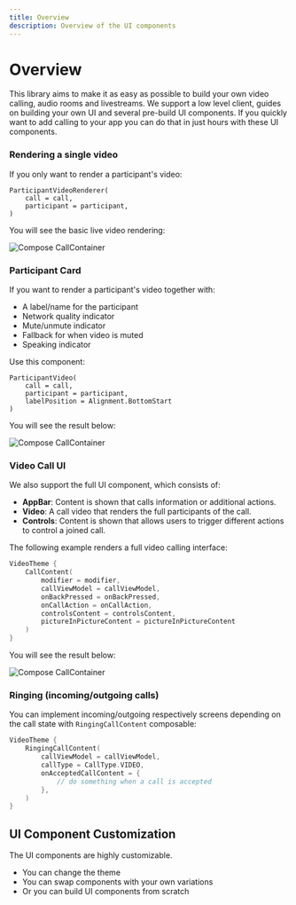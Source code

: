 ```yaml
---
title: Overview
description: Overview of the UI components
---
```


# Overview

This library aims to make it as easy as possible to build your own video calling, audio rooms and livestreams.
We support a low level client, guides on building your own UI and several pre-build UI components.
If you quickly want to add calling to your app you can do that in just hours with these UI components.

### Rendering a single video

If you only want to render a participant's video:

```
ParticipantVideoRenderer(
    call = call,
    participant = participant,
)
```

You will see the basic live video rendering:

![Compose CallContainer](../assets/compose_single_video.png)

### Participant Card

If you want to render a participant's video together with:

* A label/name for the participant
* Network quality indicator
* Mute/unmute indicator
* Fallback for when video is muted
* Speaking indicator

Use this component:

```
ParticipantVideo(
    call = call,
    participant = participant,
    labelPosition = Alignment.BottomStart
)
```

You will see the result below:

![Compose CallContainer](../assets/compose_single_participant.png)

### Video Call UI

We also support the full UI component, which consists of:

- **AppBar**: Content is shown that calls information or additional actions.
- **Video**: A call video that renders the full participants of the call.
- **Controls**: Content is shown that allows users to trigger different actions to control a joined call.

The following example renders a full video calling interface:

```Kotlin
VideoTheme {
    CallContent(
        modifier = modifier,
        callViewModel = callViewModel,
        onBackPressed = onBackPressed,
        onCallAction = onCallAction,
        controlsContent = controlsContent,
        pictureInPictureContent = pictureInPictureContent
    )
}
```

You will see the result below:

![Compose CallContainer](../assets/compose_call_content.png)

### Ringing (incoming/outgoing calls)

You can implement incoming/outgoing respectively screens depending on the call state with `RingingCallContent` composable:

```Kotlin
VideoTheme {
    RingingCallContent(
        callViewModel = callViewModel,
        callType = CallType.VIDEO,
        onAcceptedCallContent = {
            // do something when a call is accepted
        },
    )
}
```

## UI Component Customization

The UI components are highly customizable.

* You can change the theme
* You can swap components with your own variations
* Or you can build UI components from scratch





